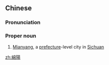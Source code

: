 {{also|绵阳}}
==Chinese==
{{zh-forms|s=绵阳}}

===Pronunciation===
{{zh-pron
|m=Miányáng
|cat=pn
}}

===Proper noun===
{{zh-proper noun}}

# [[Mianyang]], a [[prefecture]]-level city in [[Sichuan]]

{{zh-cat|Cities}}

[[zh:綿陽]]
